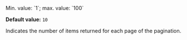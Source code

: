 <ParamField query="per_page" type="integer" >  
Min. value: `1`; max. value: `100`

**Default value:** `10`

Indicates the number of items returned for each page of the pagination.  
</ParamField>